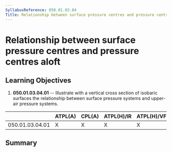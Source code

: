 ```yaml
---
SyllabusReference: 050.01.03.04
Title: Relationship between surface pressure centres and pressure centres aloft
---
```


# Relationship between surface pressure centres and pressure centres aloft

## Learning Objectives

1.  **050.01.03.04.01** -- Illustrate with a vertical cross section of isobaric
    surfaces the relationship between surface pressure systems and upper-air
    pressure systems.

|                 | ATPL(A) | CPL(A) | ATPL(H)/IR | ATPL(H)/VFR | CPL(H) | IR  | CBIR(A) |
| --------------- | ------- | ------ | ---------- | ----------- | ------ | --- | ------- |
| 050.01.03.04.01 | X       | X      | X          | X           | X      | X   | X       |

## Summary
